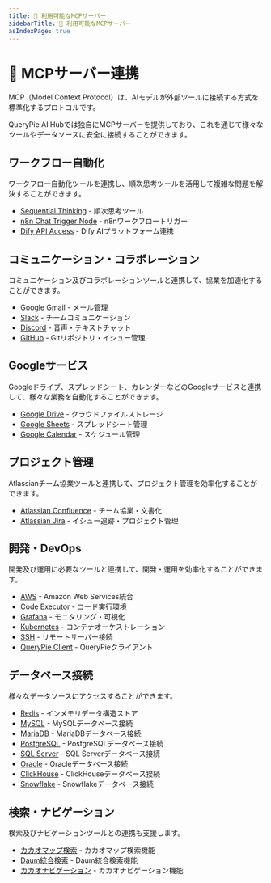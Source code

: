 ```yaml
---
title: 🧩 利用可能なMCPサーバー
sidebarTitle: 🧩 利用可能なMCPサーバー
asIndexPage: true
---
```


# 🧩 MCPサーバー連携

MCP（Model Context Protocol）は、AIモデルが外部ツールに接続する方式を標準化するプロトコルです。

QueryPie AI Hubでは独自にMCPサーバーを提供しており、これを通じて様々なツールやデータソースに安全に接続することができます。

## ワークフロー自動化
ワークフロー自動化ツールを連携し、順次思考ツールを活用して複雑な問題を解決することができます。

- [Sequential Thinking](./mcps/sequentialthinking) - 順次思考ツール
- [n8n Chat Trigger Node](./mcps/n8n-chat-trigger-node) - n8nワークフロートリガー
- [Dify API Access](./mcps/dify-api-access) - Dify AIプラットフォーム連携

## コミュニケーション・コラボレーション
コミュニケーション及びコラボレーションツールと連携して、協業を加速化することができます。

- [Google Gmail](./mcps/google-gmail) - メール管理
- [Slack](./mcps/slack) - チームコミュニケーション
- [Discord](./mcps/discord) - 音声・テキストチャット
- [GitHub](./mcps/github) - Gitリポジトリ・イシュー管理

## Googleサービス
Googleドライブ、スプレッドシート、カレンダーなどのGoogleサービスと連携して、様々な業務を自動化することができます。

- [Google Drive](./mcps/google-drive) - クラウドファイルストレージ
- [Google Sheets](./mcps/google-sheets) - スプレッドシート管理
- [Google Calendar](./mcps/google-calendar) - スケジュール管理

## プロジェクト管理
Atlassianチーム協業ツールと連携して、プロジェクト管理を効率化することができます。

- [Atlassian Confluence](./mcps/atlassian-confluence) - チーム協業・文書化
- [Atlassian Jira](./mcps/atlassian-jira) - イシュー追跡・プロジェクト管理

## 開発・DevOps
開発及び運用に必要なツールと連携して、開発・運用を効率化することができます。

- [AWS](./mcps/aws) - Amazon Web Services統合
- [Code Executor](./mcps/code-executor) - コード実行環境
- [Grafana](./mcps/grafana) - モニタリング・可視化
- [Kubernetes](./mcps/kubernetes) - コンテナオーケストレーション
- [SSH](./mcps/ssh) - リモートサーバー接続
- [QueryPie Client](./mcps/querypie-client) - QueryPieクライアント

## データベース接続
様々なデータソースにアクセスすることができます。

- [Redis](./mcps/redis) - インメモリデータ構造ストア
- [MySQL](./mcps/jdbc-mysql) - MySQLデータベース接続
- [MariaDB](./mcps/jdbc-mariadb) - MariaDBデータベース接続
- [PostgreSQL](./mcps/jdbc-postgresql) - PostgreSQLデータベース接続
- [SQL Server](./mcps/jdbc-mssql) - SQL Serverデータベース接続
- [Oracle](./mcps/jdbc-oracle) - Oracleデータベース接続
- [ClickHouse](./mcps/jdbc-clickhouse) - ClickHouseデータベース接続
- [Snowflake](./mcps/jdbc-snowflake) - Snowflakeデータベース接続


## 検索・ナビゲーション
検索及びナビゲーションツールとの連携も支援します。

- [カカオマップ検索](./mcps/kakao-map) - カカオマップ検索機能
- [Daum統合検索](./mcps/daum-search) - Daum統合検索機能
- [カカオナビゲーション](./mcps/kakao-navigation) - カカオナビゲーション機能 